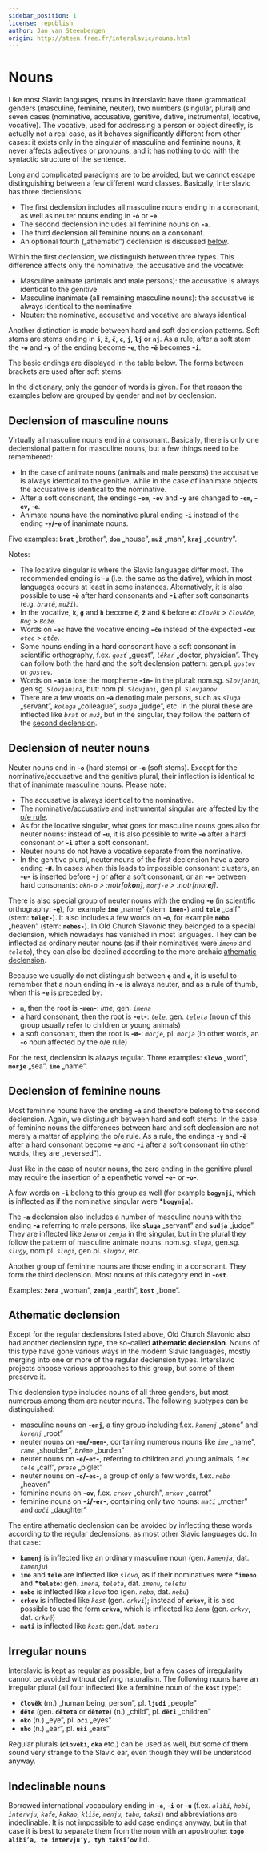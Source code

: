 ```yaml
---
sidebar_position: 1
license: republish
author: Jan van Steenbergen
origin: http://steen.free.fr/interslavic/nouns.html
---
```



# Nouns

Like most Slavic languages, nouns in Interslavic have three grammatical genders (masculine, feminine, neuter), two numbers (singular, plural) and seven cases (nominative, accusative, genitive, dative, instrumental, locative, vocative). The vocative, used for addressing a person or object directly, is actually not a real case, as it behaves significantly different from other cases: it exists only in the singular of masculine and feminine nouns, it never affects adjectives or pronouns, and it has nothing to do with the syntactic structure of the sentence.

Long and complicated paradigms are to be avoided, but we cannot escape distinguishing between a few different word classes. Basically, Interslavic has three declensions:

*   The first declension includes all masculine nouns ending in a consonant, as well as neuter nouns ending in **\-`o`** or **\-`e`**.
*   The second declension includes all feminine nouns on **\-`a`**.
*   The third declension all feminine nouns on a consonant.
*   An optional fourth („athematic”) declension is discussed [below](#athematic_declension).

Within the first declension, we distinguish between three types. This difference affects only the nominative, the accusative and the vocative:

*   Masculine animate (animals and male persons): the accusative is always identical to the genitive
*   Masculine inanimate (all remaining masculine nouns): the accusative is always identical to the nominative
*   Neuter: the nominative, accusative and vocative are always identical

Another distinction is made between hard and soft declension patterns. Soft stems are stems ending in **`š`**, **`ž`**, **`č`**, **`c`**, **`j`**, **`lj`** or **`nj`**. As a rule, after a soft stem the **\-`o`** and **\-`y`** of the ending become **\-`e`**, the **\-`ě`** becomes **\-`i`**.

The basic endings are displayed in the table below. The forms between brackets are used after soft stems:

<Endings />

In the dictionary, only the gender of words is given. For that reason the examples below are grouped by gender and not by declension.

## Declension of masculine nouns

Virtually all masculine nouns end in a consonant. Basically, there is only one declensional pattern for masculine nouns, but a few things need to be remembered:

*   In the case of animate nouns (animals and male persons) the accusative is always identical to the genitive, while in the case of inanimate objects the accusative is identical to the nominative.
*   After a soft consonant, the endings **\-`om`**, **\-`ov`** and **\-`y`** are changed to **\-`em`, -`ev`, -`e`**.
*   Animate nouns have the nominative plural ending **\-`i`** instead of the ending **\-`y`/-`e`** of inanimate nouns.

Five examples: **`brat`** „brother”, **`dom`** „house”, **`muž`** „man”, **`kraj`** „country”.

<DeclensionOfMasculineNouns />

Notes:

*   The locative singular is where the Slavic languages differ most. The recommended ending is **\-`u`** (i.e. the same as the dative), which in most languages occurs at least in some instances. Alternatively, it is also possible to use **\-`ě`** after hard consonants and **\-`i`** after soft consonants (e.g. _`bratě`_, _`muži`_).
*   In the vocative, **`k`**, **`g`** and **`h`** become **`č`**, **`ž`** and **`š`** before **`e`**: _`člověk`_ > _`člověče`_, _`Bog`_ > _`Bože`_.
*   Words on **\-`ec`** have the vocative ending **\-`če`** instead of the expected **\-`cu`**: _`otec`_ > _`otče`_.
*   Some nouns ending in a hard consonant have a soft consonant in scientific orthography, f.ex. _`gosť`_ „guest”, _`lěkaŕ`_ „doctor, physician”. They can follow both the hard and the soft declension pattern: gen.pl. _`gostov`_ or _`gostev`_.
*   Words on **\-`anin`** lose the morpheme **\-`in`-** in the plural: nom.sg. _`Slovjanin`_, gen.sg. _`Slovjanina`_, but: nom.pl. _`Slovjani`_, gen.pl. _`Slovjanov`_.
*   There are a few words on **\-`a`** denoting male persons, such as _`sluga`_ „servant”, _`kolega`_ „colleague”, _`sudja`_ „judge”, etc. In the plural these are inflected like _`brat`_ or _`muž`_, but in the singular, they follow the pattern of the [second declension](#feminine_declension).

## Declension of neuter nouns

Neuter nouns end in **\-`o`** (hard stems) or **\-`e`** (soft stems). Except for the nominative/accusative and the genitive plural, their inflection is identical to that of [inanimate masculine nouns](#masculine_declension). Please note:

*   The accusative is always identical to the nominative.
*   The nominative/accusative and instrumental singular are affected by the [o/e rule](phonology.mdx#o).
*   As for the locative singular, what goes for masculine nouns goes also for neuter nouns: instead of **\-`u`**, it is also possible to write **\-`ě`** after a hard consonant or **\-`i`** after a soft consonant.
*   Neuter nouns do not have a vocative separate from the nominative.
*   In the genitive plural, neuter nouns of the first declension have a zero ending **\-`Ø`**. In cases when this leads to impossible consonant clusters, an **\-`e`-** is inserted before **\-`j`** or after a soft consonant, or an **\-`o`-** between hard consonants: _`okn-o` > :notr[ok**o**n]_, _`morj-e` > :notr[mor**e**j]_.

There is also special group of neuter nouns with the ending **\-`e`** (in scientific orthography: **\-`ę`**), for example **`ime`** „name” (stem: **`imen-`**) and **`tele`** „calf” (stem: **`telęt-`**). It also includes a few words on **\-`o`**, for example **`nebo`** „heaven” (stem: **`nebes-`**). In Old Church Slavonic they belonged to a special declension, which nowadays has vanished in most languages. They can be inflected as ordinary neuter nouns (as if their nominatives were _`imeno`_ and _`teleto`_), they can also be declined according to the more archaic [athematic declension](#athematic_declension).

Because we usually do not distinguish between **`ę`** and **`e`**, it is useful to remember that a noun ending in **\-`e`** is always neuter, and as a rule of thumb, when this **\-`e`** is preceded by:

*   **`m`**, then the root is **\-`men`-**: _ime_, gen. _`imena`_
*   a hard consonant, then the root is **\-`et`-**: _`tele`_, gen. _`teleta`_ (noun of this group usually refer to children or young animals)
*   a soft consonant, then the root is **\-`Ø`-**: _`morje`_, pl. _`morja`_ (in other words, an **\-`o`** noun affected by the o/e rule)

For the rest, declension is always regular. Three examples: **`slovo`** „word”, **`morje`** „sea”, **`ime`** „name”.

<DeclensionOfNeuterNouns />

## Declension of feminine nouns

Most feminine nouns have the ending **\-`a`** and therefore belong to the second declension. Again, we distinguish between hard and soft stems. In the case of feminine nouns the differences between hard and soft declension are not merely a matter of applying the o/e rule. As a rule, the endings **\-`y`** and **\-`ě`** after a hard consonant become **\-`e`** and **\-`i`** after a soft consonant (in other words, they are „reversed”).

Just like in the case of neuter nouns, the zero ending in the genitive plural may require the insertion of a epenthetic vowel **\-`e`-** or **\-`o`-**.

A few words on **\-`i`** belong to this group as well (for example **`bogynji`**, which is inflected as if the nominative singular were **\*`bogynja`**).

The **\-`a`** declension also includes a number of masculine nouns with the ending **\-`a`** referring to male persons, like **`sluga`** „servant” and **`sudja`** „judge”. They are inflected like _`žena`_ or _`zemja`_ in the singular, but in the plural they follow the pattern of masculine animate nouns: nom.sg. _`sluga`_, gen.sg. _`slugy`_, nom.pl. _`slugi`_, gen.pl. _`slugov`_, etc.

Another group of feminine nouns are those ending in a consonant. They form the third declension. Most nouns of this category end in **\-`ost`**.

Examples: **`žena`** „woman”, **`zemja`** „earth”, **`kost`** „bone”.

<DeclensionOfFeminineNouns />

## Athematic declension

Except for the regular declensions listed above, Old Church Slavonic also had another declension type, the so-called **athematic declension**. Nouns of this type have gone various ways in the modern Slavic languages, mostly merging into one or more of the regular declension types. Interslavic projects choose various approaches to this group, but some of them preserve it.

This declension type includes nouns of all three genders, but most numerous among them are neuter nouns. The following subtypes can be distinguished:

*   masculine nouns on **\-`enj`**, a tiny group including f.ex. _`kamenj`_ „stone” and _`korenj`_ „root”
*   neuter nouns on **\-`me`/-`men`-**, containing numerous nouns like _`ime`_ „name”, _`rame`_ „shoulder”, _`brěme`_ „burden”
*   neuter nouns on **\-`e`/-`et`-**, referring to children and young animals, f.ex. _`tele`_ „calf”, _`prase`_ „piglet”
*   neuter nouns on **\-`o`/-`es`-**, a group of only a few words, f.ex. _`nebo`_ „heaven”
*   feminine nouns on **\-`ov`**, f.ex. _`crkov`_ „church”, _`mrkov`_ „carrot”
*   feminine nouns on **\-`i`/-`er`-**, containing only two nouns: _`mati`_ „mother” and _`doči`_ „daughter”

<AthematicDeclension />

The entire athematic declension can be avoided by inflecting these words according to the regular declensions, as most other Slavic languages do. In that case:

*   **`kamenj`** is inflected like an ordinary masculine noun (gen. _`kamenja`_, dat. _`kamenju`_)
*   **`ime`** and **`tele`** are inflected like _`slovo`_, as if their nominatives were **\*`imeno`** and **\*`teleto`**: gen. _`imena`, `teleta`_, dat. _`imenu`, `teletu`_
*   **`nebo`** is inflected like _`slovo`_ too (gen. _`neba`_, dat. _`nebu`_)
*   **`crkov`** is inflected like _`kost`_ (gen. _`crkvi`_); instead of **`crkov`**, it is also possible to use the form **`crkva`**, which is inflected lke _`žena`_ (gen. _`crkvy`_, dat. _`crkvě`_)
*   **`mati`** is inflected like _`kost`_: gen./dat. _`materi`_

## Irregular nouns

Interslavic is kept as regular as possible, but a few cases of irregularity cannot be avoided without defying naturalism. The following nouns have an irregular plural (all four inflected like a feminine noun of the **`kost`** type):

*   **`člověk`** (m.) „human being, person”, pl. **`ljudi`** „people”
*   **`děte`** (gen. **`děteta`** or **`dětete`**) (n.) „child”, pl. **`děti`** „children”
*   **`oko`** (n.) „eye”, pl. **`oči`** „eyes”
*   **`uho`** (n.) „ear”, pl. **`uši`** „ears”

Regular plurals (**`člověki`**, **`oka`** etc.) can be used as well, but some of them sound very strange to the Slavic ear, even though they will be understood anyway.

## Indeclinable nouns

Borrowed international vocabulary ending in **\-`e`**, **\-`i`** or **\-`u`** (f.ex. _`alibi`, `hobi`, `intervju`, `kafe`, `kakao`, `kliše`, `menju`, `tabu`, `taksi`_) and abbreviations are indeclinable. It is not impossible to add case endings anyway, but in that case it is best to separate them from the noun with an apostrophe: **`togo alibi’a, te intervju’y, tyh taksi’ov`** itd.
